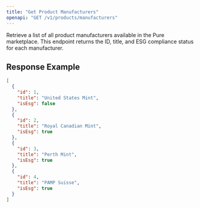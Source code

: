 ```yaml
---
title: "Get Product Manufacturers"
openapi: "GET /v1/products/manufacturers"
---
```


Retrieve a list of all product manufacturers available in the Pure marketplace. This endpoint returns the ID, title, and ESG compliance status for each manufacturer.

## Response Example

```json
[
  {
    "id": 1,
    "title": "United States Mint",
    "isEsg": false
  },
  {
    "id": 2,
    "title": "Royal Canadian Mint",
    "isEsg": true
  },
  {
    "id": 3,
    "title": "Perth Mint",
    "isEsg": true
  },
  {
    "id": 4,
    "title": "PAMP Suisse",
    "isEsg": true
  }
]
```
